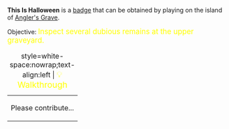 '''This Is Halloween''' is a [[Badges|badge]] that can be obtained by playing on the island of [[Angler's Grave]].

Objective: <big style="color:yellow">Inspect several dubious remains at the upper graveyard.</big>

{| class="mw-collapsible mw-collapsed"
|+ style=white-space:nowrap;text-align:left | <big style="color:yellow">💡 Walkthrough</big>
|-
| Please contribute...
|}